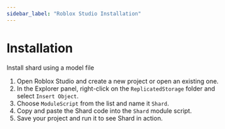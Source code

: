```yaml
---
sidebar_label: "Roblox Studio Installation"
---
```


# Installation

Install shard using a model file

1. Open Roblox Studio and create a new project or open an existing one.
2. In the Explorer panel, right-click on the `ReplicatedStorage` folder and select `Insert Object`.
3. Choose `ModuleScript` from the list and name it `Shard`.
4. Copy and paste the Shard code into the `Shard` module script.
5. Save your project and run it to see Shard in action.
